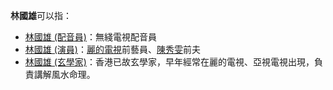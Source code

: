 '''林國雄'''可以指：
*[[林國雄_(配音員)|林國雄 (配音員)]]：無綫電視配音員
*[[林國雄_(演員)|林國雄 (演員)]]：[[麗的電視|麗的電視]]前藝員、[[陳秀雯|陳秀雯]]前夫
*[[林國雄_(玄學家)|林國雄 (玄學家)]]：香港已故玄學家，早年經常在麗的電視、亞視電視出現，負責講解風水命理。
{{disambig|G国雄|cat=三字林姓人名消歧义}}